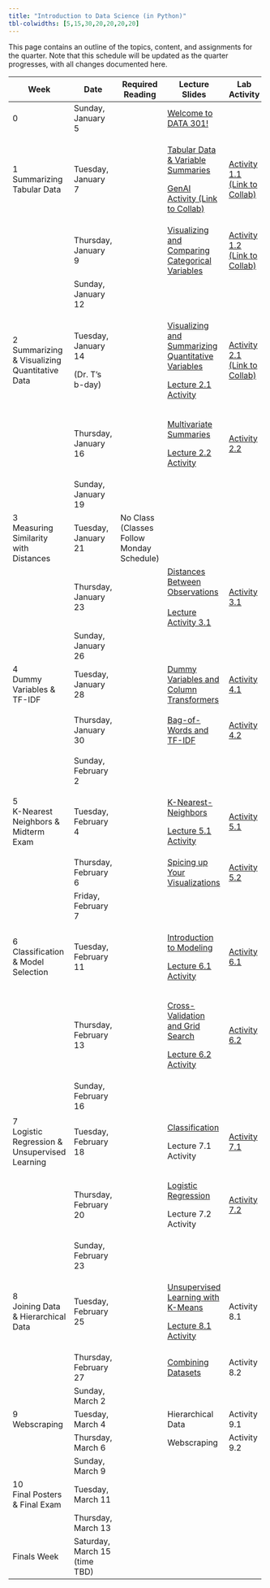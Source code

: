 ```yaml
---
title: "Introduction to Data Science (in Python)"
tbl-colwidths: [5,15,30,20,20,20,20]
---
```


This page contains an outline of the topics, content, and assignments for the quarter. Note that this schedule will be updated as the quarter progresses, with all changes documented here.

+-----------------------------------------------+-------------------------------+-------------------------------------------+-------------------------------------------------------------------------------------------------------------------------------------------------------------------------+--------------------------------------------------------------------------------------------------------------------------------------------------------+----------------------------------------------------------------------------------------------------------+---------------------------------------------------------------------------------+
| Week                                          | Date                          | Required Reading                          | Lecture Slides                                                                                                                                                          | Lab Activity                                                                                                                                           | Weekly Assignment                                                                                        | Exams & Project                                                                 |
+===============================================+===============================+===========================================+=========================================================================================================================================================================+========================================================================================================================================================+==========================================================================================================+=================================================================================+
| 0                                             | Sunday, January 5             |                                           | [Welcome to DATA 301!](/slides/00-welcome.qmd "Welcome to DATA 301!")                                                                                                   |                                                                                                                                                        |                                                                                                          |                                                                                 |
+-----------------------------------------------+-------------------------------+-------------------------------------------+-------------------------------------------------------------------------------------------------------------------------------------------------------------------------+--------------------------------------------------------------------------------------------------------------------------------------------------------+----------------------------------------------------------------------------------------------------------+---------------------------------------------------------------------------------+
| 1 Summarizing Tabular Data                    | Tuesday, January 7            |                                           | [Tabular Data & Variable Summaries](/slides/01-tabular-data-summaries.qmd "Tabular Data & Variable Summaries")                                                          | [Activity 1.1 (Link to Collab)](https://colab.research.google.com/drive/1L7vRYObMyqvWWlFaEnZqEJQjpHsWu690?usp=sharing "Activity 1.1 (Link to Collab)") |                                                                                                          |                                                                                 |
|                                               |                               |                                           |                                                                                                                                                                         |                                                                                                                                                        |                                                                                                          |                                                                                 |
|                                               |                               |                                           | [GenAI Activity (Link to Collab)](https://colab.research.google.com/drive/1QNGwd_33HqvANn4ZO8BVbCvmnzMJd28c?usp=sharing "GenAI Activity (Link to Collab)")              |                                                                                                                                                        |                                                                                                          |                                                                                 |
+-----------------------------------------------+-------------------------------+-------------------------------------------+-------------------------------------------------------------------------------------------------------------------------------------------------------------------------+--------------------------------------------------------------------------------------------------------------------------------------------------------+----------------------------------------------------------------------------------------------------------+---------------------------------------------------------------------------------+
|                                               | Thursday, January 9           |                                           | [Visualizing and Comparing Categorical Variables](/slides/02-conditional-distributions.qmd "Visualizing and Comparing Categorical Variables")                           | [Activity 1.2 (Link to Collab)](https://colab.research.google.com/drive/1xF6ZnCrvrmbv-K8YUmKOSRpDArr6LhJ7?usp=sharing "Activity 1.2 (Link to Collab)") | [Lab 1A](https://colab.research.google.com/drive/1oJjaV-ci0zaQpxigDJhaV59J7IR9MGu5?usp=sharing "Lab 1A") |                                                                                 |
|                                               |                               |                                           |                                                                                                                                                                         |                                                                                                                                                        |                                                                                                          |                                                                                 |
|                                               |                               |                                           |                                                                                                                                                                         |                                                                                                                                                        | [Lab 1B](https://colab.research.google.com/drive/1Ow4hOxqVdxY7nSuhqTuBGWRWWH3c2ZFX?usp=sharing "Lab 1B") |                                                                                 |
+-----------------------------------------------+-------------------------------+-------------------------------------------+-------------------------------------------------------------------------------------------------------------------------------------------------------------------------+--------------------------------------------------------------------------------------------------------------------------------------------------------+----------------------------------------------------------------------------------------------------------+---------------------------------------------------------------------------------+
|                                               | Sunday, January 12            |                                           |                                                                                                                                                                         |                                                                                                                                                        | Lab 1A, 1B Due by Midnight                                                                               |                                                                                 |
+-----------------------------------------------+-------------------------------+-------------------------------------------+-------------------------------------------------------------------------------------------------------------------------------------------------------------------------+--------------------------------------------------------------------------------------------------------------------------------------------------------+----------------------------------------------------------------------------------------------------------+---------------------------------------------------------------------------------+
| 2 Summarizing & Visualizing Quantitative Data | Tuesday, January 14           |                                           | [Visualizing and Summarizing Quantitative Variables](/slides/03-quantitative-variables.qmd "Visualizing and Summarizing Quantitative Variables")                        | [Activity 2.1 (Link to Collab)](https://colab.research.google.com/drive/1XBzyo6WxGv9JesWvFl-JoMsk_fIIwZHs?usp=sharing "Activity 2.1 (Link to Collab)") |                                                                                                          |                                                                                 |
|                                               |                               |                                           |                                                                                                                                                                         |                                                                                                                                                        |                                                                                                          |                                                                                 |
|                                               | (Dr. T's b-day)               |                                           | [Lecture 2.1 Activity](https://colab.research.google.com/drive/1coXx5_Kij_xKWhCd2rNWlrjOm8p5cwaj?usp=sharing "Lecture 2.1 Activity")                                    |                                                                                                                                                        |                                                                                                          |                                                                                 |
+-----------------------------------------------+-------------------------------+-------------------------------------------+-------------------------------------------------------------------------------------------------------------------------------------------------------------------------+--------------------------------------------------------------------------------------------------------------------------------------------------------+----------------------------------------------------------------------------------------------------------+---------------------------------------------------------------------------------+
|                                               | Thursday, January 16          |                                           | [Multivariate Summaries](/slides/04-group-by.qmd "Multivariate Summaries")                                                                                              | [Activity 2.2](https://colab.research.google.com/drive/1z04uCd6DHJ7Ln6zPQORCMqzXgELVPi6s?usp=sharing "Activity 2.2")                                   | [Lab 2A](https://colab.research.google.com/drive/1gTvmY1vMzSweF1tjKP83gfZ4breo1VYc?usp=sharing "Lab 2A") |                                                                                 |
|                                               |                               |                                           |                                                                                                                                                                         |                                                                                                                                                        |                                                                                                          |                                                                                 |
|                                               |                               |                                           | [Lecture 2.2 Activity](https://colab.research.google.com/drive/1jjxyhLnN0BGQXcDYFxH241IbJR6dfG3u?usp=sharing "Lecture 2.2 Activity")                                    |                                                                                                                                                        | [Lab 2B](https://colab.research.google.com/drive/1hOiHuLV2W0BrGShCmFwou61UEPkX8TZD?usp=sharing)          |                                                                                 |
+-----------------------------------------------+-------------------------------+-------------------------------------------+-------------------------------------------------------------------------------------------------------------------------------------------------------------------------+--------------------------------------------------------------------------------------------------------------------------------------------------------+----------------------------------------------------------------------------------------------------------+---------------------------------------------------------------------------------+
|                                               | Sunday, January 19            |                                           |                                                                                                                                                                         |                                                                                                                                                        | Lab 2A, 2B Due by Midnight                                                                               |                                                                                 |
+-----------------------------------------------+-------------------------------+-------------------------------------------+-------------------------------------------------------------------------------------------------------------------------------------------------------------------------+--------------------------------------------------------------------------------------------------------------------------------------------------------+----------------------------------------------------------------------------------------------------------+---------------------------------------------------------------------------------+
| 3\                                            | Tuesday, January 21           | No Class (Classes Follow Monday Schedule) |                                                                                                                                                                         |                                                                                                                                                        |                                                                                                          |                                                                                 |
| Measuring Similarity with Distances           |                               |                                           |                                                                                                                                                                         |                                                                                                                                                        |                                                                                                          |                                                                                 |
+-----------------------------------------------+-------------------------------+-------------------------------------------+-------------------------------------------------------------------------------------------------------------------------------------------------------------------------+--------------------------------------------------------------------------------------------------------------------------------------------------------+----------------------------------------------------------------------------------------------------------+---------------------------------------------------------------------------------+
|                                               | Thursday, January 23          |                                           | [Distances Between Observations](/slides/05-distances.qmd "Distances Between Observations")\                                                                            | [Activity 3.1](https://colab.research.google.com/drive/1WMw9KsoGkIH55q3GraqHJlEe7L64Bk7Y?usp=sharing "Activity 3.1")                                   | [Lab 3](https://colab.research.google.com/drive/1qAvJw5w0Ubng9SCGjN_4y5puUBHg1Zd3?usp=sharing "Lab 3")   |                                                                                 |
|                                               |                               |                                           | \                                                                                                                                                                       |                                                                                                                                                        |                                                                                                          |                                                                                 |
|                                               |                               |                                           | [Lecture Activity 3.1](https://colab.research.google.com/drive/1xly33T6Bzx-85peCe-2O9elkbgM97NIW?usp=sharing)                                                           |                                                                                                                                                        |                                                                                                          |                                                                                 |
+-----------------------------------------------+-------------------------------+-------------------------------------------+-------------------------------------------------------------------------------------------------------------------------------------------------------------------------+--------------------------------------------------------------------------------------------------------------------------------------------------------+----------------------------------------------------------------------------------------------------------+---------------------------------------------------------------------------------+
|                                               | Sunday, January 26            |                                           |                                                                                                                                                                         |                                                                                                                                                        | Lab 3 Due by Midnight                                                                                    |                                                                                 |
+-----------------------------------------------+-------------------------------+-------------------------------------------+-------------------------------------------------------------------------------------------------------------------------------------------------------------------------+--------------------------------------------------------------------------------------------------------------------------------------------------------+----------------------------------------------------------------------------------------------------------+---------------------------------------------------------------------------------+
| 4\                                            | Tuesday, January 28           |                                           | [Dummy Variables and Column Transformers](/slides/06-preprocessing.qmd "Dummy Variables and Column Transformers")                                                       | [Activity 4.1](https://colab.research.google.com/drive/1Xzx2cKhxH6I6iYtcOakWVeE8zaDnz0Po?usp=sharing "Activity 4.1")                                   |                                                                                                          |                                                                                 |
| Dummy Variables & TF-IDF                      |                               |                                           |                                                                                                                                                                         |                                                                                                                                                        |                                                                                                          |                                                                                 |
+-----------------------------------------------+-------------------------------+-------------------------------------------+-------------------------------------------------------------------------------------------------------------------------------------------------------------------------+--------------------------------------------------------------------------------------------------------------------------------------------------------+----------------------------------------------------------------------------------------------------------+---------------------------------------------------------------------------------+
|                                               | Thursday, January 30          |                                           | [Bag-of-Words and TF-IDF](/slides/07-text-data.qmd "Bag-of-Words and TF-IDF")                                                                                           | [Activity 4.2](https://colab.research.google.com/drive/1iJd-1hy4Tg5S_EgGH1eL7dqnKktoqjrG?usp=sharing "Activity 4.2")                                   | [Lab 4A](https://colab.research.google.com/drive/1ZMVQ_jkL9tnwWJANtx4wNC9gsCHby-0g?usp=sharing "Lab 4A") |                                                                                 |
|                                               |                               |                                           |                                                                                                                                                                         |                                                                                                                                                        |                                                                                                          |                                                                                 |
|                                               |                               |                                           |                                                                                                                                                                         |                                                                                                                                                        | [Lab 4B](https://colab.research.google.com/drive/1zpwRCxvl0ePC766nt6eNa2E0gJp-Ot3A?usp=sharing "Lab 4B") |                                                                                 |
+-----------------------------------------------+-------------------------------+-------------------------------------------+-------------------------------------------------------------------------------------------------------------------------------------------------------------------------+--------------------------------------------------------------------------------------------------------------------------------------------------------+----------------------------------------------------------------------------------------------------------+---------------------------------------------------------------------------------+
|                                               | Sunday, February 2            |                                           |                                                                                                                                                                         |                                                                                                                                                        | Lab 4A, 4B Due by Midnight                                                                               |                                                                                 |
+-----------------------------------------------+-------------------------------+-------------------------------------------+-------------------------------------------------------------------------------------------------------------------------------------------------------------------------+--------------------------------------------------------------------------------------------------------------------------------------------------------+----------------------------------------------------------------------------------------------------------+---------------------------------------------------------------------------------+
| 5\                                            | Tuesday, February 4           |                                           | [K-Nearest-Neighbors](/slides/08-knn.qmd "K-Nearest-Neighbors")                                                                                                         | [Activity 5.1](https://colab.research.google.com/drive/1uhyxxUBdLpEV-OKtMkNsCtWyS49l3LC8?usp=sharing "Activity 5.1")                                   |                                                                                                          |                                                                                 |
| K-Nearest Neighbors & Midterm Exam            |                               |                                           |                                                                                                                                                                         |                                                                                                                                                        |                                                                                                          |                                                                                 |
|                                               |                               |                                           | [Lecture 5.1 Activity](https://colab.research.google.com/drive/1SXxuLKCZsTB2Hl7WC3xE6MBiO1o_9VmY?usp=sharing "Lecture 5.1 Activity")                                    |                                                                                                                                                        |                                                                                                          |                                                                                 |
+-----------------------------------------------+-------------------------------+-------------------------------------------+-------------------------------------------------------------------------------------------------------------------------------------------------------------------------+--------------------------------------------------------------------------------------------------------------------------------------------------------+----------------------------------------------------------------------------------------------------------+---------------------------------------------------------------------------------+
|                                               | Thursday, February 6          |                                           | [Spicing up Your Visualizations](https://docs.google.com/presentation/d/1ZIBJzHWQFJtsQzkak0W-Z5RxT-0wSrvGPckXxhs8M-c/edit?usp=sharing "Spicing up Your Visualizations") | [Activity 5.2](https://colab.research.google.com/drive/1TLIlKAAaJE3tmF8vMC-tO90Rv_8lpgtS?usp=sharing "Activity 5.2")                                   |                                                                                                          | Exam 1 (in-class)                                                               |
+-----------------------------------------------+-------------------------------+-------------------------------------------+-------------------------------------------------------------------------------------------------------------------------------------------------------------------------+--------------------------------------------------------------------------------------------------------------------------------------------------------+----------------------------------------------------------------------------------------------------------+---------------------------------------------------------------------------------+
|                                               | Friday, February 7            |                                           |                                                                                                                                                                         |                                                                                                                                                        | No lab this week!                                                                                        |                                                                                 |
+-----------------------------------------------+-------------------------------+-------------------------------------------+-------------------------------------------------------------------------------------------------------------------------------------------------------------------------+--------------------------------------------------------------------------------------------------------------------------------------------------------+----------------------------------------------------------------------------------------------------------+---------------------------------------------------------------------------------+
| 6\                                            | Tuesday, February 11          |                                           | [Introduction to Modeling](/slides/09-modeling.qmd "Introduction to Modeling")                                                                                          | [Activity 6.1](https://colab.research.google.com/drive/1OYZ6nG00AZnrz_tuG1joDZg8CVDgfECg?usp=sharing "Activity 6.1")                                   |                                                                                                          |                                                                                 |
| Classification & Model Selection              |                               |                                           |                                                                                                                                                                         |                                                                                                                                                        |                                                                                                          |                                                                                 |
|                                               |                               |                                           | [Lecture 6.1 Activity](https://colab.research.google.com/drive/1CUu2qhIfz42z7QRRISwQsnwIIwaCCHby?usp=sharing "Lecture 6.1 Activity")                                    |                                                                                                                                                        |                                                                                                          |                                                                                 |
+-----------------------------------------------+-------------------------------+-------------------------------------------+-------------------------------------------------------------------------------------------------------------------------------------------------------------------------+--------------------------------------------------------------------------------------------------------------------------------------------------------+----------------------------------------------------------------------------------------------------------+---------------------------------------------------------------------------------+
|                                               | Thursday, February 13         |                                           | [Cross-Validation and Grid Search](/slides/10-cross-val.qmd "Cross-Validation and Grid Search")                                                                         | [Activity 6.2](https://colab.research.google.com/drive/1-yokgtl9EVEofk731kOFvhADwOfCc3OS?usp=sharing "Activity 6.2")                                   | [Lab 6](https://colab.research.google.com/drive/14dmKWyPrdQMWic61Ig07kie3XlrOrgOP?usp=sharing "Lab 6")   |                                                                                 |
|                                               |                               |                                           |                                                                                                                                                                         |                                                                                                                                                        |                                                                                                          |                                                                                 |
|                                               |                               |                                           | [Lecture 6.2 Activity](https://colab.research.google.com/drive/1L2fZzIxZLexo8wbuGX-MT2TweWfmWCRf?usp=sharing "Lecture 6.2 Activity")                                    |                                                                                                                                                        |                                                                                                          |                                                                                 |
+-----------------------------------------------+-------------------------------+-------------------------------------------+-------------------------------------------------------------------------------------------------------------------------------------------------------------------------+--------------------------------------------------------------------------------------------------------------------------------------------------------+----------------------------------------------------------------------------------------------------------+---------------------------------------------------------------------------------+
|                                               | Sunday, February 16           |                                           |                                                                                                                                                                         |                                                                                                                                                        | Lab 6 Due by Midnight                                                                                    |                                                                                 |
+-----------------------------------------------+-------------------------------+-------------------------------------------+-------------------------------------------------------------------------------------------------------------------------------------------------------------------------+--------------------------------------------------------------------------------------------------------------------------------------------------------+----------------------------------------------------------------------------------------------------------+---------------------------------------------------------------------------------+
| 7\                                            | Tuesday, February 18          |                                           | [Classification](/slides/11-classification.qmd "Classification")                                                                                                        | [Activity 7.1](https://colab.research.google.com/drive/1rEePNyLnOTqzFPxnDcR2CQd6ug2keoWu?usp=sharing "Activity 7.1")                                   |                                                                                                          |                                                                                 |
| Logistic Regression & Unsupervised Learning   |                               |                                           |                                                                                                                                                                         |                                                                                                                                                        |                                                                                                          |                                                                                 |
|                                               |                               |                                           | Lecture 7.1 Activity                                                                                                                                                    |                                                                                                                                                        |                                                                                                          |                                                                                 |
+-----------------------------------------------+-------------------------------+-------------------------------------------+-------------------------------------------------------------------------------------------------------------------------------------------------------------------------+--------------------------------------------------------------------------------------------------------------------------------------------------------+----------------------------------------------------------------------------------------------------------+---------------------------------------------------------------------------------+
|                                               | Thursday, February 20         |                                           | [Logistic Regression](/slides/12-logistic.qmd "Logistic Regression")                                                                                                    | [Activity 7.2](https://colab.research.google.com/drive/15iiyq1smdG9Fv4LODPwTI0yirQs_mg8I?usp=sharing "Activity 7.2")                                   | [Lab 7](https://colab.research.google.com/drive/1JW7z1mBVcpTNXhFDTS6nY-4CJ6ybJhGW?usp=sharing "Lab 7")   |                                                                                 |
|                                               |                               |                                           |                                                                                                                                                                         |                                                                                                                                                        |                                                                                                          |                                                                                 |
|                                               |                               |                                           | Lecture 7.2 Activity                                                                                                                                                    |                                                                                                                                                        |                                                                                                          |                                                                                 |
+-----------------------------------------------+-------------------------------+-------------------------------------------+-------------------------------------------------------------------------------------------------------------------------------------------------------------------------+--------------------------------------------------------------------------------------------------------------------------------------------------------+----------------------------------------------------------------------------------------------------------+---------------------------------------------------------------------------------+
|                                               | Sunday, February 23           |                                           |                                                                                                                                                                         |                                                                                                                                                        | Lab 7 Due by Midnight                                                                                    | [Project Proposal Due](/project/project-description.qmd "Project Proposal Due") |
+-----------------------------------------------+-------------------------------+-------------------------------------------+-------------------------------------------------------------------------------------------------------------------------------------------------------------------------+--------------------------------------------------------------------------------------------------------------------------------------------------------+----------------------------------------------------------------------------------------------------------+---------------------------------------------------------------------------------+
| 8\                                            | Tuesday, February 25          |                                           | [Unsupervised Learning with K-Means](/slides/13-kmeans.qmd "Unsupervised Learning with K-Means")                                                                        | Activity 8.1                                                                                                                                           |                                                                                                          |                                                                                 |
| Joining Data & Hierarchical Data              |                               |                                           |                                                                                                                                                                         |                                                                                                                                                        |                                                                                                          |                                                                                 |
|                                               |                               |                                           | [Lecture 8.1 Activity](https://colab.research.google.com/drive/1irqo665VjCXNIdCuI2pGrvMFEKGpWhrr?usp=sharing "Lecture 8.1 Activity")                                    |                                                                                                                                                        |                                                                                                          |                                                                                 |
+-----------------------------------------------+-------------------------------+-------------------------------------------+-------------------------------------------------------------------------------------------------------------------------------------------------------------------------+--------------------------------------------------------------------------------------------------------------------------------------------------------+----------------------------------------------------------------------------------------------------------+---------------------------------------------------------------------------------+
|                                               | Thursday, February 27         |                                           | [Combining Datasets](/slides/14-merge.qmd "Combining Datasets")                                                                                                         | Activity 8.2                                                                                                                                           |                                                                                                          |                                                                                 |
+-----------------------------------------------+-------------------------------+-------------------------------------------+-------------------------------------------------------------------------------------------------------------------------------------------------------------------------+--------------------------------------------------------------------------------------------------------------------------------------------------------+----------------------------------------------------------------------------------------------------------+---------------------------------------------------------------------------------+
|                                               | Sunday, March 2               |                                           |                                                                                                                                                                         |                                                                                                                                                        | Lab 8 Due by Midnight                                                                                    |                                                                                 |
+-----------------------------------------------+-------------------------------+-------------------------------------------+-------------------------------------------------------------------------------------------------------------------------------------------------------------------------+--------------------------------------------------------------------------------------------------------------------------------------------------------+----------------------------------------------------------------------------------------------------------+---------------------------------------------------------------------------------+
| 9\                                            | Tuesday, March 4              |                                           | Hierarchical Data                                                                                                                                                       | Activity 9.1                                                                                                                                           |                                                                                                          |                                                                                 |
| Webscraping                                   |                               |                                           |                                                                                                                                                                         |                                                                                                                                                        |                                                                                                          |                                                                                 |
+-----------------------------------------------+-------------------------------+-------------------------------------------+-------------------------------------------------------------------------------------------------------------------------------------------------------------------------+--------------------------------------------------------------------------------------------------------------------------------------------------------+----------------------------------------------------------------------------------------------------------+---------------------------------------------------------------------------------+
|                                               | Thursday, March 6             |                                           | Webscraping                                                                                                                                                             | Activity 9.2                                                                                                                                           |                                                                                                          |                                                                                 |
+-----------------------------------------------+-------------------------------+-------------------------------------------+-------------------------------------------------------------------------------------------------------------------------------------------------------------------------+--------------------------------------------------------------------------------------------------------------------------------------------------------+----------------------------------------------------------------------------------------------------------+---------------------------------------------------------------------------------+
|                                               | Sunday, March 9               |                                           |                                                                                                                                                                         |                                                                                                                                                        | Lab 9 Due by Midnight                                                                                    |                                                                                 |
+-----------------------------------------------+-------------------------------+-------------------------------------------+-------------------------------------------------------------------------------------------------------------------------------------------------------------------------+--------------------------------------------------------------------------------------------------------------------------------------------------------+----------------------------------------------------------------------------------------------------------+---------------------------------------------------------------------------------+
| 10\                                           | Tuesday, March 11             |                                           |                                                                                                                                                                         |                                                                                                                                                        |                                                                                                          |                                                                                 |
| Final Posters & Final Exam                    |                               |                                           |                                                                                                                                                                         |                                                                                                                                                        |                                                                                                          |                                                                                 |
+-----------------------------------------------+-------------------------------+-------------------------------------------+-------------------------------------------------------------------------------------------------------------------------------------------------------------------------+--------------------------------------------------------------------------------------------------------------------------------------------------------+----------------------------------------------------------------------------------------------------------+---------------------------------------------------------------------------------+
|                                               | Thursday, March 13            |                                           |                                                                                                                                                                         |                                                                                                                                                        |                                                                                                          | Exam 2 (in-class)                                                               |
+-----------------------------------------------+-------------------------------+-------------------------------------------+-------------------------------------------------------------------------------------------------------------------------------------------------------------------------+--------------------------------------------------------------------------------------------------------------------------------------------------------+----------------------------------------------------------------------------------------------------------+---------------------------------------------------------------------------------+
| Finals Week                                   | Saturday, March 15 (time TBD) |                                           |                                                                                                                                                                         |                                                                                                                                                        |                                                                                                          | Poster Presentations                                                            |
+-----------------------------------------------+-------------------------------+-------------------------------------------+-------------------------------------------------------------------------------------------------------------------------------------------------------------------------+--------------------------------------------------------------------------------------------------------------------------------------------------------+----------------------------------------------------------------------------------------------------------+---------------------------------------------------------------------------------+
